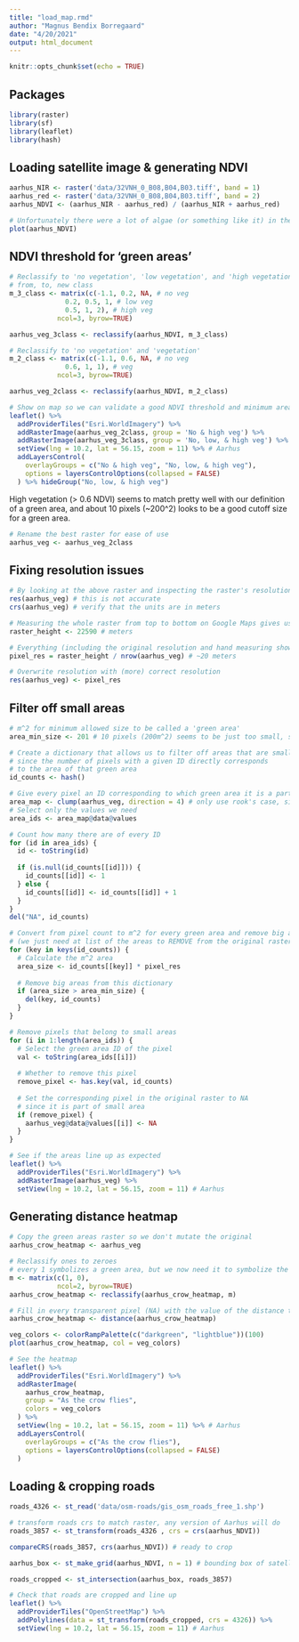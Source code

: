 ```yaml
---
title: "load_map.rmd"
author: "Magnus Bendix Borregaard"
date: "4/20/2021"
output: html_document
---
```


```r
knitr::opts_chunk$set(echo = TRUE)
```

## Packages
```r
library(raster)
library(sf)
library(leaflet)
library(hash)
```

## Loading satellite image & generating NDVI
```r
aarhus_NIR <- raster('data/32VNH_0_B08,B04,B03.tiff', band = 1)
aarhus_red <- raster('data/32VNH_0_B08,B04,B03.tiff', band = 2)
aarhus_NDVI <- (aarhus_NIR - aarhus_red) / (aarhus_NIR + aarhus_red)

# Unfortunately there were a lot of algae (or something like it) in the harbor when the image was taken
plot(aarhus_NDVI)
```

## NDVI threshold for 'green areas'
```r
# Reclassify to 'no vegetation', 'low vegetation', and 'high vegetation'
# from, to, new class
m_3_class <- matrix(c(-1.1, 0.2, NA, # no veg
              0.2, 0.5, 1, # low veg
              0.5, 1, 2), # high veg
            ncol=3, byrow=TRUE)

aarhus_veg_3class <- reclassify(aarhus_NDVI, m_3_class)

# Reclassify to 'no vegetation' and 'vegetation'
m_2_class <- matrix(c(-1.1, 0.6, NA, # no veg
              0.6, 1, 1), # veg
            ncol=3, byrow=TRUE)

aarhus_veg_2class <- reclassify(aarhus_NDVI, m_2_class)

# Show on map so we can validate a good NDVI threshold and minimum area for green areas
leaflet() %>%
  addProviderTiles("Esri.WorldImagery") %>%
  addRasterImage(aarhus_veg_2class, group = 'No & high veg') %>% 
  addRasterImage(aarhus_veg_3class, group = 'No, low, & high veg') %>% 
  setView(lng = 10.2, lat = 56.15, zoom = 11) %>% # Aarhus
  addLayersControl(
    overlayGroups = c("No & high veg", "No, low, & high veg"),
    options = layersControlOptions(collapsed = FALSE)
  ) %>% hideGroup("No, low, & high veg")
```
High vegetation (> 0.6 NDVI) seems to match pretty well with our definition of a green area, and about 10 pixels (~200^2) looks to be a good cutoff size for a green area.
```r
# Rename the best raster for ease of use
aarhus_veg <- aarhus_veg_2class
```

## Fixing resolution issues
```r
# By looking at the above raster and inspecting the raster's resolution, something does not add up - the resolution of every pixel is way too large
res(aarhus_veg) # this is not accurate
crs(aarhus_veg) # verify that the units are in meters

# Measuring the whole raster from top to bottom on Google Maps gives us a height of 22,590 meters
raster_height <- 22590 # meters

# Everything (including the original resolution and hand measuring shows that the pixels are square)
pixel_res = raster_height / nrow(aarhus_veg) # ~20 meters

# Overwrite resolution with (more) correct resolution
res(aarhus_veg) <- pixel_res
```

## Filter off small areas
```r
# m^2 for minimum allowed size to be called a 'green area'
area_min_size <- 201 # 10 pixels (200m^2) seems to be just too small, so we add 1 to only select areas of 11 pixels and above

# Create a dictionary that allows us to filter off areas that are small
# since the number of pixels with a given ID directly corresponds
# to the area of that green area
id_counts <- hash()

# Give every pixel an ID corresponding to which green area it is a part of
area_map <- clump(aarhus_veg, direction = 4) # only use rook's case, since areas are often separated diagonally
# Select only the values we need
area_ids <- area_map@data@values

# Count how many there are of every ID
for (id in area_ids) {
  id <- toString(id)
  
  if (is.null(id_counts[[id]])) {
    id_counts[[id]] <- 1
  } else {
    id_counts[[id]] <- id_counts[[id]] + 1
  }
}
del("NA", id_counts)

# Convert from pixel count to m^2 for every green area and remove big areas
# (we just need at list of the areas to REMOVE from the original raster)
for (key in keys(id_counts)) {
  # Calculate the m^2 area
  area_size <- id_counts[[key]] * pixel_res
  
  # Remove big areas from this dictionary
  if (area_size > area_min_size) {
    del(key, id_counts)
  }
}

# Remove pixels that belong to small areas
for (i in 1:length(area_ids)) {
  # Select the green area ID of the pixel
  val <- toString(area_ids[[i]])
  
  # Whether to remove this pixel
  remove_pixel <- has.key(val, id_counts)
  
  # Set the corresponding pixel in the original raster to NA
  # since it is part of small area
  if (remove_pixel) {
    aarhus_veg@data@values[[i]] <- NA
  }
}

# See if the areas line up as expected
leaflet() %>%
  addProviderTiles("Esri.WorldImagery") %>%
  addRasterImage(aarhus_veg) %>% 
  setView(lng = 10.2, lat = 56.15, zoom = 11) # Aarhus


```

## Generating distance heatmap
```r
# Copy the green areas raster so we don't mutate the original
aarhus_crow_heatmap <- aarhus_veg

# Reclassify ones to zeroes
# every 1 symbolizes a green area, but we now need it to symbolize the distance to the nearest green area (which is 0)
m <- matrix(c(1, 0),
            ncol=2, byrow=TRUE)
aarhus_crow_heatmap <- reclassify(aarhus_crow_heatmap, m)

# Fill in every transparent pixel (NA) with the value of the distance to nearest green pixel
aarhus_crow_heatmap <- distance(aarhus_crow_heatmap)

veg_colors <- colorRampPalette(c("darkgreen", "lightblue"))(100)
plot(aarhus_crow_heatmap, col = veg_colors)

# See the heatmap
leaflet() %>%
  addProviderTiles("Esri.WorldImagery") %>%
  addRasterImage(
    aarhus_crow_heatmap,
    group = "As the crow flies",
    colors = veg_colors
  ) %>% 
  setView(lng = 10.2, lat = 56.15, zoom = 11) %>% # Aarhus
  addLayersControl(
    overlayGroups = c("As the crow flies"),
    options = layersControlOptions(collapsed = FALSE)
  )

```

## Loading & cropping roads
```r

roads_4326 <- st_read('data/osm-roads/gis_osm_roads_free_1.shp')

# transform roads crs to match raster, any version of Aarhus will do
roads_3857 <- st_transform(roads_4326 , crs = crs(aarhus_NDVI)) 

compareCRS(roads_3857, crs(aarhus_NDVI)) # ready to crop

aarhus_box <- st_make_grid(aarhus_NDVI, n = 1) # bounding box of satellite image

roads_cropped <- st_intersection(aarhus_box, roads_3857)

# Check that roads are cropped and line up
leaflet() %>%
  addProviderTiles("OpenStreetMap") %>%
  addPolylines(data = st_transform(roads_cropped, crs = 4326)) %>%
  setView(lng = 10.2, lat = 56.15, zoom = 11) # Aarhus
  
```













